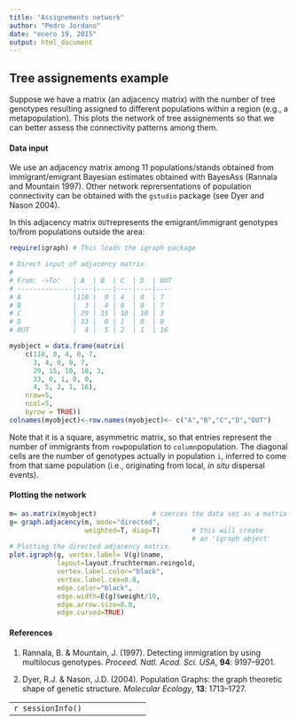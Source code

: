 ```yaml
---
title: "Assignements network"
author: "Pedro Jordano"
date: "enero 19, 2015"
output: html_document
---
```

   
   
## Tree assignements example 

Suppose we have a matrix (an adjacency matrix) with the number of tree genotypes resulting assigned to different populations within a region (e.g., a metapopulation). This plots the network of tree assignements so that we can better assess the connectivity patterns among them.   
   
      
#### Data input

We use an adjacency matrix among 11 populations/stands obtained from immigrant/emigrant Bayesian estimates obtained with BayesAss (Rannala and Mountain 1997). Other network reprersentations of population connectivity can be obtained with the `gstudio` package (see Dyer and Nason 2004).

In this adjacency matrix `OUT`represents the emigrant/immigrant genotypes to/from populations outside the area:    

```r
require(igraph) # This loads the igraph package

# Direct input of adjacency matrix
#
# From: ->To:   | A  | B  | C  | D  | OUT
# --------------|----|----|----|----|----
# A             |110 |  0 | 4  | 0  | 7
# B             |  3 |  4 | 0  | 0  | 7
# C             | 29 | 15 | 10 | 18 | 3
# D             | 33 |  0 | 1  | 0  | 0
# OUT           |  4 |  5 | 2  | 1  | 16

myobject = data.frame(matrix( 
    c(110, 0, 4, 0, 7,
      3, 4, 0, 0, 7,
      29, 15, 10, 18, 3,
      33, 0, 1, 0, 0,
      4, 5, 2, 1, 16),  
    nrow=5,              
    ncol=5,              
    byrow = TRUE))      
colnames(myobject)<-row.names(myobject)<- c("A","B","C","D","OUT")
```
   
   
Note that it is a square, asymmetric matrix, so that entries represent the number of immigrants from `row`population to `column`population. The diagonal cells are the number of genotypes actually in population `i`, inferred to come from that same population (i.e., originating from local, _in situ_ dispersal events).  
  
  
#### Plotting the network

```r
m= as.matrix(myobject)              # coerces the data set as a matrix
g= graph.adjacency(m, mode="directed", 
                   weighted=T, diag=T)        # this will create
                                              # an 'igraph object'
# Plotting the directed adjacency matrix.
plot.igraph(g, vertex.label= V(g)$name, 
            layout=layout.fruchterman.reingold,
            vertex.label.color="black",
            vertex.label.cex=0.8,
        	edge.color="black",
			edge.width=E(g)$weight/10,
			edge.arrow.size=0.8,
			edge.curved=TRUE)
```


#### References

1. Rannala, B. & Mountain, J. (1997). Detecting immigration by using multilocus genotypes. _Proceed. Natl. Acad. Sci. USA_, **94**: 9197–9201.

2. Dyer, R.J. & Nason, J.D. (2004). Population Graphs: the graph theoretic shape of genetic structure. _Molecular Ecology_, **13**: 1713–1727.
    
----------------------------------
```r
sessionInfo()
```

----------------------------------
